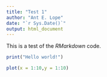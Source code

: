 ```yaml
---
title: "Test 1"
author: "Ant E. Lope"
date: "`r Sys.Date()`"
output: html_document
---
```


This is a test of the *RMarkdown* code.

```r
print("Hello world!")
```

```r
plot(x = 1:10,y = 1:10)
```

